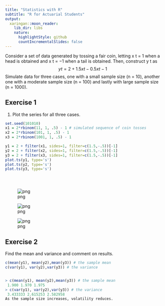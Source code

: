```yaml
---
title: "Statistics with R"
subtitle: "R for Actuarial Students"
output:
  xaringan::moon_reader:
    lib_dir: libs
    nature:
      highlightStyle: github
      countIncrementalSlides: false
---
```



Consider a set of data generated by tossing a fair coin, letting x t = 1 when a head is obtained
and x t = −1 when a tail is obtained. Then, construct y t as
$$y t = 2 + 1.5x t − 0.5x t−1$$
Simulate data for three cases, one with a small sample size (n = 10), another one with a
moderate sample size (n = 100) and lastly with large sample size (n = 1000).


## Exercise 1
1.  Plot the series for all three cases.



```r

set.seed(101010)
x1 = 2*rbinom(11, 1, .5) - 1 # simulated sequence of coin tosses
x2 = 2*rbinom(101, 1, .5) - 1
x3 = 2*rbinom(1001, 1, .5) - 1
```


```r
y1 = 2 + filter(x1, sides=1, filter=c(1.5,-.5))[-1]
y2 = 2 + filter(x2, sides=1, filter=c(1.5,-.5))[-1]
y3 = 2 + filter(x3, sides=1, filter=c(1.5,-.5))[-1]
plot.ts(y1, type='s')
plot.ts(y2, type='s')
plot.ts(y3, type='s')





```


![png](output_2_0.png)



![png](output_2_1.png)



![png](output_2_2.png)


## Exercise 2 

Find the mean and variance and comment on results.




```r



c(mean(y1), mean(y2),mean(y3)) # the sample mean
c(var(y1), var(y2),var(y3)) # the variance


> c(mean(y1), mean(y2),mean(y3)) # the sample mean
 1.900 1.970 1.975
> c(var(y1), var(y2),var(y3)) # the variance
 3.433333 2.615253 2.582958
As the sample size increases, volatility reduces.

```
